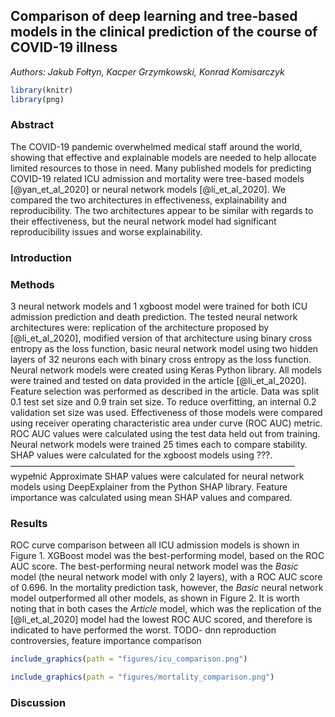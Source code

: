 
## Comparison of deep learning and tree-based models in the clinical prediction of the course of COVID-19 illness

*Authors: Jakub Fołtyn, Kacper Grzymkowski, Konrad Komisarczyk*
```r
library(knitr)  
library(png)
```

### Abstract

The COVID-19 pandemic overwhelmed medical staff around the world, showing that effective and explainable models are needed to help allocate limited resources to those in need. 
Many published models for predicting COVID-19 related ICU admission and mortality were tree-based models [@yan_et_al_2020] or neural network models [@li_et_al_2020].
We compared the two architectures in effectiveness, explainability and reproducibility.
The two architectures appear to be similar with regards to their effectiveness, but the neural network model had significant reproducibility issues and worse explainability.


### Introduction

### Methods
3 neural network models and 1 xgboost model were trained for both ICU admission prediction and death prediction.
The tested neural network architectures were: 
replication of the architecture proposed by [@li_et_al_2020],
modified version of that architecture using binary cross entropy as the loss function, 
basic neural network model using two hidden layers of 32 neurons each with binary cross entropy as the loss function.
Neural network models were created using Keras Python library.
All models were trained and tested on data provided in the article [@li_et_al_2020].
Feature selection was performed as described in the article.
Data was split 0.1 test set size and 0.9 train set size.
To reduce overfitting, an internal 0.2 validation set size was used.
Effectiveness of those models were compared using receiver operating characteristic area under curve (ROC AUC) metric.
ROC AUC values were calculated using the test data held out from training.
Neural network models were trained 25 times each to compare stability.
SHAP values were calculated for the xgboost models using ???. -------------------------------------------------------------------------------------------------- wypełnić
Approximate SHAP values were calculated for neural network models using DeepExplainer from the Python SHAP library.
Feature importance was calculated using mean SHAP values and compared.



### Results
ROC curve comparison between all ICU admission models is shown in Figure 1. XGBoost model was the best-performing model, based on the ROC AUC score. The best-performing neural network model was the *Basic* model (the neural network model with only 2 layers), with a ROC AUC score of 0.696. In the mortality prediction task, however, the *Basic* neural network model outperformed all other models, as shown in Figure 2. It is worth noting that in both cases the *Article* model, which was the replication of the [@li_et_al_2020] model had the lowest ROC AUC scored, and therefore is indicated to have performed the worst.
TODO- dnn reproduction controversies, feature importance comparison


```r
include_graphics(path = "figures/icu_comparison.png")
```
  


```r
include_graphics(path = "figures/mortality_comparison.png")
```

### Discussion
